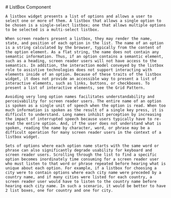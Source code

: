 
<Meta title="components/List Box/Accessibility" />

<div>
    # ListBox Component

    A listbox widget presents a list of options and allows a user to select one or more of them. A listbox that allows a single option to be chosen is a single-select listbox; one that allows multiple options to be selected is a multi-select listbox.

    When screen readers present a listbox, they may render the name, state, and position of each option in the list. The name of an option is a string calculated by the browser, typically from the content of the option element. As a flat string, the name does not contain any semantic information. Thus, if an option contains a semantic element, such as a heading, screen reader users will not have access to the semantics. In addition, the interaction model conveyed by the listbox role to assistive technologies does not support interacting with elements inside of an option. Because of these traits of the listbox widget, it does not provide an accessible way to present a list of interactive elements, such as links, buttons, or checkboxes. To present a list of interactive elements, see the Grid Pattern.

    Avoiding very long option names facilitates understandability and perceivability for screen reader users. The entire name of an option is spoken as a single unit of speech when the option is read. When too much information is spoken as the result of a single key press, it is difficult to understand. Long names inhibit perception by increasing the impact of interrupted speech because users typically have to re-read the entire option. And, if the user does not understand what is spoken, reading the name by character, word, or phrase may be a difficult operation for many screen reader users in the context of a listbox widget.

    Sets of options where each option name starts with the same word or phrase can also significantly degrade usability for keyboard and screen reader users. Scrolling through the list to find a specific option becomes inordinately time consuming for a screen reader user who must listen to that word or phrase repeated before hearing what is unique about each option. For example, if a listbox for choosing a city were to contain options where each city name were preceded by a country name, and if many cities were listed for each country, a screen reader user would have to listen to the country name before hearing each city name. In such a scenario, it would be better to have 2 list boxes, one for country and one for city.
</div>